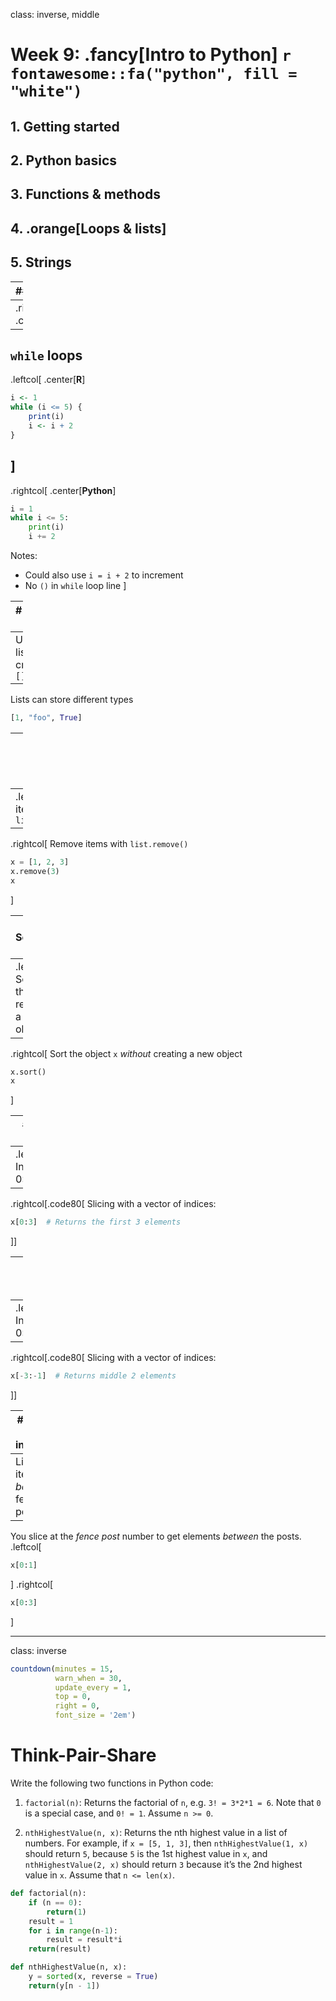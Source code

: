 
class: inverse, middle

# Week 9: .fancy[Intro to Python] `r fontawesome::fa("python", fill = "white")`

## 1. Getting started
## 2. Python basics
## 3. Functions & methods
## 4. .orange[Loops & lists]
## 5. Strings

---
## `for` loops

.leftcol[
.center[**R**]
```r
for (i in seq(1, 5, 2)) {
    cat(i, '\n')
}
```
]
--
.rightcol[
.center[**Python**]
```python
for i in range(1, 5, 2):
    print(i)
```
Notes:
- `range()` leaves out stopping number
- No `()` in `for` loop line
]

---
## `while` loops

.leftcol[
.center[**R**]
```r
i <- 1
while (i <= 5) {
    print(i)
    i <- i + 2
}
```
]
--
.rightcol[
.center[**Python**]
```python
i = 1
while i <= 5:
    print(i)
    i += 2
```
Notes:

- Could also use `i = i + 2` to increment
- No `()` in `while` loop line
]

---
# Python lists

**Note**: These are not the same as R vectors! (They're equivalent to R lists)


--
Universal list creator: `[]`
```python
[1, 2, 3]
```

--
Lists can store different types
```python
[1, "foo", True]
```

---
## Adding and removing items

--
.leftcol[
Add items with `list.append()`
```python
x = [1, 2, 3]
x.append(7)
x
```
**Note**: You don't have to overright `a`,<br>
i.e. Don't do this: `x = x.append(7)`
]
--
.rightcol[
Remove items with `list.remove()`
```python
x = [1, 2, 3]
x.remove(3)
x
```
]

---
## Sorting lists

```python
x = [1, 5, 3]
```
--
.leftcol[
Sorting that returns a new object
```python
sorted(x)
sorted(x, reverse = True)
x
```
]
--
.rightcol[
Sort the object `x` _without_ creating a new object
```python
x.sort()
x
```
]

---
# Slicing lists with `[]`

```python
x = ['A', 'list', 'of', 'words']
```
--
.leftcol[.code80[
Indices start at 0:
```python
x[0] # Returns the first element
```
```python
x[3] # Returns the third element
```
```python
x[len(x)-1] # Returns the last element
```
]]
--
.rightcol[.code80[
Slicing with a vector of indices:
```python
x[0:3]  # Returns the first 3 elements
```
]]

---
# Negative indices slice from the end

```python
x = ['A', 'list', 'of', 'words']
```
--
.leftcol[.code80[
Indices start at 0:
```python
x[-1] # Returns the last element
```
```python
x[-2] # Returns 2nd-to-last element
```
```python
x[-len(x)] # Returns first element
```
]]
--
.rightcol[.code80[
Slicing with a vector of indices:
```python
x[-3:-1]  # Returns middle 2 elements
```
]]

---
## Note on 0 indexing

```python
x = ["A", "B", "C", "D", "E"]
```
--
List items sit _between_ fence posts.
```python
index: 0     1     2     3     4
       |     |     |     |     |     |
item:  | "A" | "B" | "C" | "D" | "E" |
       |     |     |     |     |     |
```

--
You slice at the _fence post_ number to get elements _between_ the posts.
.leftcol[
```python
x[0:1]
```
]
.rightcol[
```python
x[0:3]
```
]

---
class: inverse

```r
countdown(minutes = 15,
          warn_when = 30,
          update_every = 1,
          top = 0,
          right = 0,
          font_size = '2em')
```

# Think-Pair-Share

Write the following two functions in Python code:

1. `factorial(n)`: Returns the factorial of `n`, e.g. `3! = 3*2*1 = 6`. Note that `0` is a special case, and `0! = 1`. Assume `n >= 0`.

2. `nthHighestValue(n, x)`: Returns the nth highest value in a list of numbers. For example, if `x = [5, 1, 3]`, then `nthHighestValue(1, x)` should return `5`, because `5` is the 1st highest value in `x`, and `nthHighestValue(2, x)` should return `3` because it's the 2nd highest value in `x`. Assume that `n <= len(x)`.

```python
def factorial(n):
    if (n == 0):
        return(1)
    result = 1
    for i in range(n-1):
        result = result*i
    return(result)

def nthHighestValue(n, x):
    y = sorted(x, reverse = True)
    return(y[n - 1])
```
